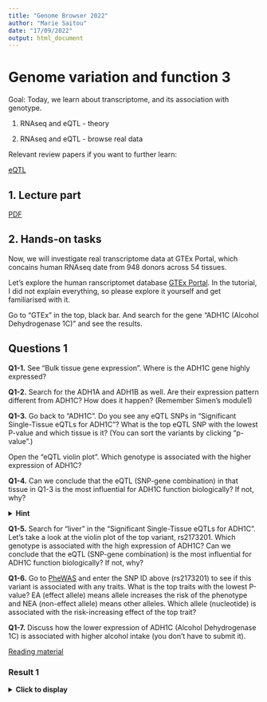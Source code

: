 ```yaml
---
title: "Genome Browser 2022"
author: "Marie Saitou"
date: "17/09/2022"
output: html_document
---
```



# Genome variation and function 3

Goal: Today, we learn about transcriptome, and its association with genotype.

(1) RNAseq and eQTL - theory

(2) RNAseq and eQTL - browse real data

Relevant review papers if you want to further learn:

[eQTL](https://www.nature.com/articles/nrg3891)



## 1. Lecture part 

[PDF](https://github.com/mariesaitou/Bio322/blob/master/docs/assets/Bio322.2022/bio322_2022/Bio322_module2_functional_genomics3.pdf)



## 2. Hands-on tasks


Now, we will investigate real transcriptome data at GTEx Portal, which concains human RNAseq date from 948 donors across 54 tissues.

Let's explore the human ranscriptomet database [GTEx Portal](https://gtexportal.org/home/). In the tutorial, I did not explain everything, so please explore it yourself and get familiarised with it.


Go to "GTEx" in the top, black bar. And search for the gene "ADH1C (Alcohol Dehydrogenase 1C)" and see the results.


## Questions 1

**Q1-1.** See "Bulk tissue gene expression". Where is the ADH1C gene highly expressed? 

**Q1-2.** Search for the ADH1A and ADH1B as well. Are their expression pattern different from ADH1C? How does it happen? (Remember Simen's module1)

**Q1-3.** Go back to "ADH1C". Do you see any eQTL SNPs in "Significant Single-Tissue eQTLs for ADH1C"? What is the top eQTL SNP with the lowest P-value and which tissue is it? (You can sort the variants by clicking "p-value".)

Open the "eQTL violin plot". Which genotype is associated with the higher expression of ADH1C? 

**Q1-4.** Can we conclude that the eQTL (SNP-gene combination) in that tissue in Q1-3 is the most influential for ADH1C function biologically? If not, why?

<details>
  <summary> **Hint**</summary>      

The violin plot is normalized and does not reflect the absolute expression in that tissue. 


[Further reading](https://gtexportal.org/home/methods#staticTextAnalysisMethods)

Gene expression values for all samples from a given tissue were normalized using the following procedure:


Genes were selected based on expression thresholds of >0.1 TPM in at least 20% of samples and ≥6 reads in at least 20% of samples.

Expression values were normalized between samples using TMM as implemented in edgeR (Robinson & Oshlack, Genome Biology, 2010 ).

For each gene, expression values were normalized across samples using an inverse normal transform.

</details> 


**Q1-5.**  Search for "liver" in the "Significant Single-Tissue eQTLs for ADH1C". Let's take a look at the violin plot of the top variant, rs2173201. Which genotype is associated with the high expression of ADH1C? Can we conclude that the eQTL (SNP-gene combination) is the most influential for ADH1C function biologically? If not, why?


**Q1-6.** 
Go to [PheWAS](https://atlas.ctglab.nl/PheWAS) and enter the SNP ID above (rs2173201) to see if this variant is associated with any traits. What is the top traits with the lowest P-value? EA (effect allele) means allele increases the risk of the phenotype and NEA (non-effect allele) means other alleles. Which allele (nucleotide) is associated with the risk-increasing effect of the top trait?

**Q1-7.** 
Discuss how the lower expression of ADH1C (Alcohol Dehydrogenase 1C) is associated with higher alcohol intake (you don't have to submit it).

[Reading material](https://pubs.niaaa.nih.gov/publications/aa72/aa72.htm)



### Result 1
<details>
  <summary> **Click to display**</summary>      

https://gtexportal.org/home/gene/ADH1C


**A1-1.** ADH1C is highly expressed in liver, but also in colon and stomach.

**A1-2.** ADH1A is mainly expressed in liver, while ADH1B is highly expressed in various tissues.

**A1-3.** chr4_99349450_C_T_b38	(rs283415), Adipose - Subcutaneous

**A1-4.** TT is associated with the higher ADH1C expression in Adipose. However, The ADH1C expression in Adipose is much lower (Median TPM = 14.23) compared to liver (Median TPM = 273.7), and we cannot conclude that the eQTL in Adipose has the primary effect for ADH1C function. 

**A1-5.** AA genotype is associated with the higher ADH1C expression in liver. However, eQTL only indicates the statistical association between genotypes and gene expression, and this does not tell the biological mechanism regarding it.  

**A1-6.** C allele is associated with higher alcohol intake and higher Alcohol dependency risk.

**A1-7.** Let's review the results so far.

![](https://mariesaitou.github.io/Bio322/assets/Bio322.2022/function_genome3_a1-7.png)

The C allele is associated with low expression of ADH1C and high alcohol consumption.
One hypothesis: From the reading material, the high ADH activity tend to generate higher amount of Acetaldehyde from Ethanol, which may make that person feel sick/dissy. This makes that person uncomfortable, and make them refrain from heavy alcohol consumption.


</details> 


